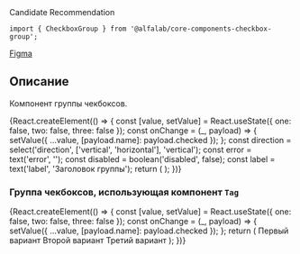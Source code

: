 


<Meta title='Компоненты' component={CheckboxGroup} />

<Title>
    CheckboxGroup ({name}@{version})
</Title>

<Status>
  Candidate Recommendation
</Status>

```tsx
import { CheckboxGroup } from '@alfalab/core-components-checkbox-group';
```

<Design>
  <a href="https://www.figma.com/file/hqSP3L6qu8UcL3sf18Su1M/Web-Components?node-id=83%3A306">Figma</a>
</Design>

## Описание

Компонент группы чекбоксов.

<Story name='CheckboxGroup'>
    {React.createElement(() => {
        const [value, setValue] = React.useState({ one: false, two: false, three: false });
        const onChange = (_, payload) => {
            setValue({ ...value, [payload.name]: payload.checked });
        };
        const direction = select('direction', ['vertical', 'horizontal'], 'vertical');
        const error = text('error', '');
        const disabled = boolean('disabled', false);
        const label = text('label', 'Заголовок группы');
        return (
            <CheckboxGroup
                label={label}
                onChange={onChange}
                direction={direction}
                error={error}
                disabled={disabled}
            >
                <Checkbox label='Первый вариант' name='one' checked={value.one} />
                <Checkbox label='Второй вариант' name='two' checked={value.two} />
                <Checkbox label='Третий вариант' name='three' checked={value.three} />
            </CheckboxGroup>
        );
    })}
</Story>

<Props of={CheckboxGroup} />

### Группа чекбоксов, использующая компонент `Tag`

<Preview>
    {React.createElement(() => {
        const [value, setValue] = React.useState({ one: false, two: false, three: false });
        const onChange = (_, payload) => {
            setValue({ ...value, [payload.name]: payload.checked });
        };
        return (
            <CheckboxGroup
                label="Заголовок группы"
                onChange={onChange}
                direction="horizontal"
                type='tag'
            >
                <Tag name='one' checked={value.one}>
                    Первый вариант
                </Tag>
                <Tag name='two' checked={value.two}>
                    Второй вариант
                </Tag>
                <Tag name='three' checked={value.three}>
                    Третий вариант
                </Tag>
            </CheckboxGroup>
        );
    })}
</Preview>

